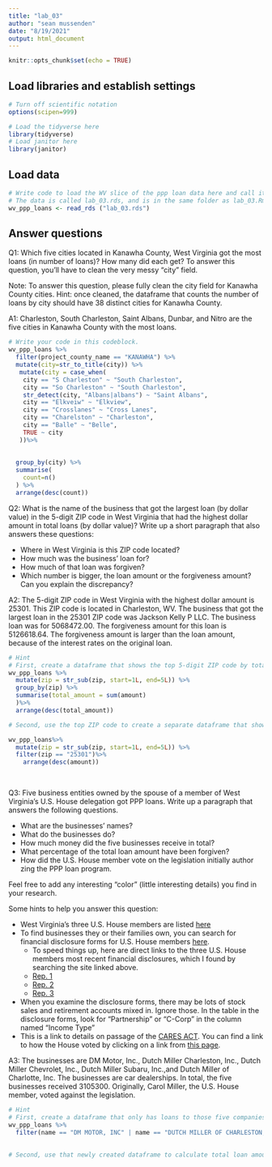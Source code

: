 ```yaml
---
title: "lab_03"
author: "sean mussenden"
date: "8/19/2021"
output: html_document
---
```


```r
knitr::opts_chunk$set(echo = TRUE)
```

## Load libraries and establish settings
```r
# Turn off scientific notation
options(scipen=999)

# Load the tidyverse here
library(tidyverse)
# Load janitor here
library(janitor)
```

## Load data
```r
# Write code to load the WV slice of the ppp loan data here and call it wv_ppp_loans.
# The data is called lab_03.rds, and is in the same folder as lab_03.Rmd (this data notebook)
wv_ppp_loans <- read_rds ("lab_03.rds")

```

## Answer questions

Q1: Which five cities located in Kanawha County, West Virginia got the most loans (in number of loans)? How many did each get? To answer this question, you'll have to clean the very messy "city" field.

Note: To answer this question, please fully clean the city field for Kanawha County cities. Hint: once cleaned, the dataframe that counts the number of loans by city should have 38 distinct cities for Kanawha County.

A1: Charleston, South Charleston, Saint Albans, Dunbar, and Nitro are the five cities in Kanawha County with the most loans.
```r

# Write your code in this codeblock.
wv_ppp_loans %>%
  filter(project_county_name == "KANAWHA") %>%
  mutate(city=str_to_title(city)) %>%
   mutate(city = case_when(
    city == "S Charleston" ~ "South Charleston",
    city == "So Charleston" ~ "South Charleston",
    str_detect(city, "Albans|albans") ~ "Saint Albans",
    city == "Elkveiw" ~ "Elkview",
    city == "Crosslanes" ~ "Cross Lanes",
    city == "Charelston" ~ "Charleston",
    city == "Balle" ~ "Belle",
    TRUE ~ city
   ))%>%
  
  
  group_by(city) %>%
  summarise(
    count=n()
  ) %>%
  arrange(desc(count))

```

Q2: What is the name of the business that got the largest loan (by dollar value) in the 5-digit ZIP code in West Virginia that had the highest dollar amount in total loans (by dollar value)? Write up a short paragraph that also answers these questions:

* Where in West Virginia is this ZIP code located? 
* How much was the business' loan for?
* How much of that loan was forgiven?
* Which number is bigger, the loan amount or the forgiveness amount? Can you explain the discrepancy?

A2: The 5-digit ZIP code in West Virginia with the highest dollar amount is 25301. This ZIP code is located in Charleston, WV. The business that got the largest loan in the 25301 ZIP code was Jackson Kelly P LLC. The business loan was for 5068472.00. The forgiveness amount for this loan is 5126618.64. The forgiveness amount is larger than the loan amount, because of the interest rates on the original loan. 

```r
# Hint
# First, create a dataframe that shows the top 5-digit ZIP code by total dollar amount
wv_ppp_loans %>%
  mutate(zip = str_sub(zip, start=1L, end=5L)) %>%
  group_by(zip) %>% 
  summarise(total_amount = sum(amount)
  )%>%
  arrange(desc(total_amount))

# Second, use the top ZIP code to create a separate dataframe that shows the business with the biggest loan in that ZIP code.

wv_ppp_loans%>%
  mutate(zip = str_sub(zip, start=1L, end=5L)) %>%
  filter(zip == "25301")%>%
    arrange(desc(amount))
  
  
```

Q3: Five business entities owned by the spouse of a member of West Virginia's U.S. House delegation got PPP loans. Write up a paragraph that answers the following questions.   

  * What are the businesses' names?
  * What do the businesses do?
  * How much money did the five businesses receive in total?
  * What percentage of the total loan amount have been forgiven?
  * How did the U.S. House member vote on the legislation initially author zing the PPP loan program.

Feel free to add any interesting "color" (little interesting details) you find in your research.  

Some hints to help you answer this question:

* West Virginia's three U.S. House members are listed [here](https://www.govtrack.us/congress/members/WV#representatives)
* To find businesses they or their families own, you can search for financial disclosure forms for U.S. House members [here](https://disclosures-clerk.house.gov/PublicDisclosure/FinancialDisclosure#Search).
  * To speed things up, here are direct links to the three U.S. House members most recent financial disclosures, which I found by searching the site linked above.
  * [Rep. 1](https://disclosures-clerk.house.gov/public_disc/financial-pdfs/2020/10042042.pdf)
  * [Rep. 2](https://disclosures-clerk.house.gov/public_disc/financial-pdfs/2020/10040330.pdf)
  * [Rep. 3](https://disclosures-clerk.house.gov/public_disc/financial-pdfs/2020/10042734.pdf)
* When you examine the disclosure forms, there may be lots of stock sales and retirement accounts mixed in.  Ignore those. In the table in the disclosure forms, look for "Partnership" or "C-Corp" in the column named "Income Type"
* This is a link to details on passage of the [CARES ACT](https://www.congress.gov/bill/116th-congress/house-bill/748). You can find a link to how the House voted by clicking on a link from [this page](https://www.congress.gov/bill/116th-congress/house-bill/748/actions).

A3: The businesses are DM Motor, Inc., Dutch Miller Charleston, Inc., Dutch Miller Chevrolet, Inc., Dutch Miller Subaru, Inc.,and Dutch Miller of Charlotte, Inc. The businesses are car dealerships. In total, the five businesses received 3105300. Originally, Carol Miller, the U.S. House member, voted against the legislation. 

```r

# Hint
# First, create a dataframe that only has loans to those five companies
wv_ppp_loans %>%
  filter(name == "DM MOTOR, INC" | name == "DUTCH MILLER OF CHARLESTON, INC" | name == "DUTCH MILLER OF CHARLOTTE, INC" | name == "DUTCH MILLER SUBARU, INC" | name == "DUTCH MILLER CHEVROLET, INC.")
  
  
# Second, use that newly created dataframe to calculate total loan amount and percentage forgiven for those companies

```
